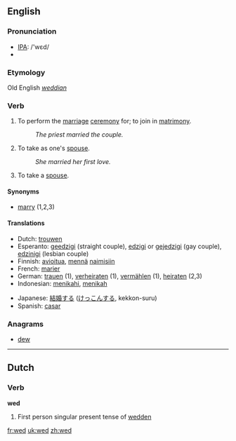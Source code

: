 ==English==

===Pronunciation===
*[[w:IPA|IPA]]: /'wεd/
*{{audio|en-us-wed.ogg|Audio (US)}}
===Etymology===
Old English ''[[weddian]]''
===Verb===
{{irregverb|'''to wed'''|'''[[weds]]'''|'''wed '''or''' [[wedded]]'''|'''wed '''or''' [[wedded]]'''|'''[[wedding]]'''}}

# {{transitive}} To perform the [[marriage]] [[ceremony]] for; to join in [[matrimony]].
#:''The priest married the couple.''
# {{transitive}} To take as one's [[spouse]].
#:''She married her first love.''
# {{intransitive}} To take a [[spouse]].
====Synonyms====
*[[marry]] (1,2,3)

====Translations====
{{top}}
*Dutch: [[trouwen]]
*Esperanto: [[geedzigi]] (straight couple), [[edzigi]] or [[gejedzigi]] (gay couple), [[edzinigi]] (lesbian couple)
*Finnish: [[avioitua]], [[mennä]] [[naimisiin]]
*French: [[marier]]
*German: [[trauen]] (1), [[verheiraten]] (1), [[vermählen]] (1), [[heiraten]] (2,3)
*Indonesian: [[nikah|menikahi]], [[nikah|menikah]]
{{mid}}
*Japanese: [[結婚]]する ([[けっこん]]する, kekkon-suru)
*Spanish: [[casar]]
{{bottom}}

===Anagrams===
*[[dew]]

----
==Dutch==

===Verb===
'''wed'''

# First person singular present tense of [[wedden]]

[[fr:wed]]
[[uk:wed]]
[[zh:wed]]